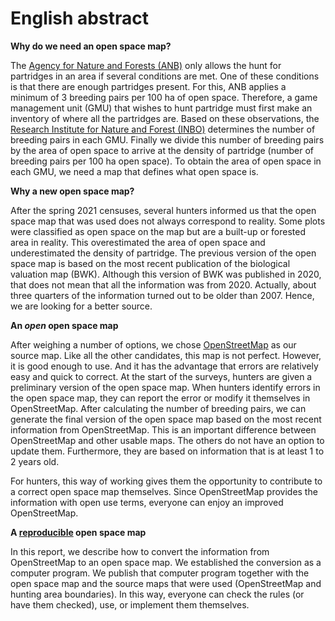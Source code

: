 \benglish <!-- spell-check: ignore -->

# English abstract {-}

**Why do we need an open space map?**

The [Agency for Nature and Forests (ANB)](https://www.natuurenbos.be/english) only allows the hunt for partridges in an area if several conditions are met.
One of these conditions is that there are enough partridges present.
For this, ANB applies a minimum of 3 breeding pairs per 100 ha of open space.
Therefore, a game management unit (GMU) that wishes to hunt partridge must first make an inventory of where all the partridges are.
Based on these observations, the [Research Institute for Nature and Forest (INBO)](https://www.vlaanderen.be/inbo/en-gb/homepage/) determines the number of breeding pairs in each GMU.
Finally we divide this number of breeding pairs by the area of open space to arrive at the density of partridge (number of breeding pairs per 100 ha open space).
To obtain the area of open space in each GMU, we need a map that defines what open space is.

**Why a new open space map?**

After the spring 2021 censuses, several hunters informed us that the open space map that was used does not always correspond to reality.
Some plots were classified as open space on the map but are a built-up or forested area in reality.
This overestimated the area of open space and underestimated the density of partridge.
The previous version of the open space map is based on the most recent publication of the biological valuation map (BWK).
Although this version of BWK was published in 2020, that does not mean that all the information was from 2020.
Actually, about three quarters of the information turned out to be older than 2007.
Hence, we are looking for a better source.

**An _open_ open space map**

After weighing a number of options, we chose [OpenStreetMap](https://www.openstreetmap.org) as our source map.
Like all the other candidates, this map is not perfect.
However, it is good enough to use.
And it has the advantage that errors are relatively easy and quick to correct.
At the start of the surveys, hunters are given a preliminary version of the open space map.
When hunters identify errors in the open space map, they can report the error or modify it themselves in OpenStreetMap.
After calculating the number of breeding pairs, we can generate the final version of the open space map based on the most recent information from OpenStreetMap.
This is an important difference between OpenStreetMap and other usable maps.
The others do not have an option to update them.
Furthermore, they are based on information that is at least 1 to 2 years old.

For hunters, this way of working gives them the opportunity to contribute to a correct open space map themselves.
Since OpenStreetMap provides the information with open use terms, everyone can enjoy an improved OpenStreetMap.

**A [reproducible](https://en.wikipedia.org/wiki/Reproducibility) open space map**

In this report, we describe how to convert the information from OpenStreetMap to an open space map.
We established the conversion as a computer program.
We publish that computer program together with the open space map and the source maps that were used (OpenStreetMap and hunting area boundaries).
In this way, everyone can check the rules (or have them checked), use, or implement them themselves.

\eenglish <!-- spell-check: ignore -->

<!-- hier komt de inhoudstafel bij pdf -->
\mainmatter <!-- spell-check: ignore -->
